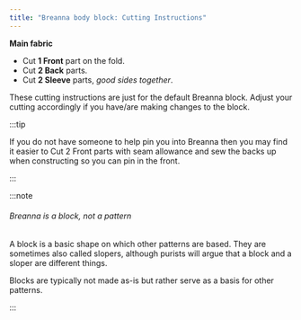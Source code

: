 ```yaml
---
title: "Breanna body block: Cutting Instructions"
---
```


**Main fabric**

- Cut **1 Front** part on the fold.
- Cut **2 Back** parts.
- Cut **2 Sleeve** parts, _good sides together_.

These cutting instructions are just for the default Breanna block. Adjust your cutting accordingly if you have/are making changes to the block.

:::tip


If you do not have someone to help pin you into Breanna then you may find it easier to Cut 2 Front parts with seam allowance and sew the backs up when constructing so you can pin in the front.

:::

:::note


###### Breanna is a block, not a pattern

A block is a basic shape on which other patterns are based.
They are sometimes also called slopers, although purists will argue that a block and a sloper are different things.

Blocks are typically not made as-is but rather serve as a basis for other patterns.

:::
